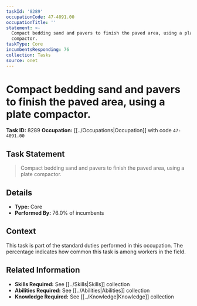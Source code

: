 ```yaml
---
taskId: '8289'
occupationCode: 47-4091.00
occupationTitle: ''
statement: >-
  Compact bedding sand and pavers to finish the paved area, using a plate
  compactor.
taskType: Core
incumbentsResponding: 76
collection: Tasks
source: onet
---
```

# Compact bedding sand and pavers to finish the paved area, using a plate compactor.

**Task ID:** 8289
**Occupation:** [[../Occupations|Occupation]] with code `47-4091.00`

## Task Statement

> Compact bedding sand and pavers to finish the paved area, using a plate compactor.

## Details

- **Type:** Core
- **Performed By:** 76.0% of incumbents

## Context

This task is part of the standard duties performed in this occupation. The percentage indicates how common this task is among workers in the field.

## Related Information

- **Skills Required:** See [[../Skills|Skills]] collection
- **Abilities Required:** See [[../Abilities|Abilities]] collection
- **Knowledge Required:** See [[../Knowledge|Knowledge]] collection
